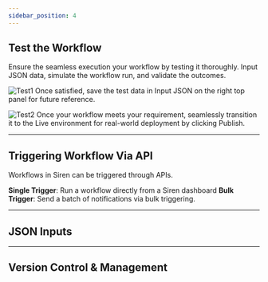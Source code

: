 ```yaml
---
sidebar_position: 4
---
```


## Test the Workflow

Ensure the seamless execution your workflow by testing it thoroughly. Input JSON data, simulate the workflow run, and validate the outcomes.

![Test1](../Images/Workflow/testWorkflow.png)
Once satisfied, save the test data in Input JSON on the right top panel for future reference.

![Test2](../Images/Workflow/adv-workflow-publish.png)
Once your workflow meets your requirement, seamlessly transition it to the Live environment for real-world deployment by clicking Publish.

---
## Triggering Workflow Via API

Workflows in Siren can be triggered through APIs.

**Single Trigger**: Run a workflow directly from a Siren dashboard
**Bulk Trigger**: Send a batch of notifications via bulk triggering.

---
## JSON Inputs


---
## Version Control & Management